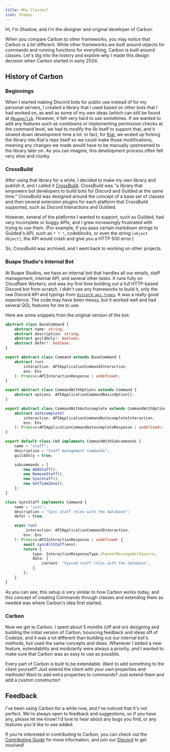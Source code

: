 ```yaml
---
title: Why Classes?
icon: Shapes
---
```


Hi, I'm Shadow, and I'm the designer and original developer of Carbon.

When you compare Carbon to other frameworks, you may notice that Carbon is a bit different. While other frameworks are built around objects for commands and running functions for everything, Carbon is built around classes. Let's dig into the history and explore why I made this design decision when Carbon started in early 2024.

## History of Carbon

### Beginnings

When I started making Discord bots for public use instead of for my personal servers, I created a library that I used based on other bots that I had worked on, as well as some of my own ideas (which can still be found at [`@buape/lib`](https://npm.im/@buape/lib). However, it felt very hard to use sometimes. If we wanted to add any features such as cooldowns or implementing permission checks at the command level, we had to modify the lib itself to support that, and it slowed down development time a lot. In fact, for [Kiai](https://kiai.app), we ended up forking the library into Kiai's repo itself so we could make those modifications, meaning any changes we made would have to be manually upstreamed to the library later on. As you can imagine, this development process often felt very slow and clunky.

### CrossBuild

After using that library for a while, I decided to make my own library and publish it, and I called it [CrossBuild](https://github.com/crossbuildjs/crossbuild). CrossBuild was "a library that empowers bot developers to build bots for Discord and Guilded at the same time."
CrossBuild was designed around the concept of a base set of classes and then several extension plugins for each platform that CrossBuild supported, such as Discord Interactions and Guilded.

However, several of the platforms I wanted to support, such as Guilded, had very incomplete or buggy APIs, and I grew increasingly frustrated with trying to use them. (For example, if you pass certain markdown strings to Guilded's API, such as `* * *`, codeblocks, or even the string `[object Object]`, the API would crash and give you a HTTP 500 error.)

So, CrossBuild was archived, and I went back to working on other projects.

### Buape Studio's Internal Bot

At Buape Studios, we have an internal bot that handles all our emails, staff management, internal API, and several other tasks. It runs fully on Cloudflare Workers, and was my first time building out a full HTTP-based Discord bot from scratch. I didn't use any frameworks to build it, only the raw Discord API and typings from [`discord-api-types`](https://npm.im/discord-api-types). It was a really good experience. The code may have been messy, but it worked well and had several QOL features for me to use.

Here are some snippets from the original version of the bot:

```ts
abstract class BaseCommand {
    abstract name: string;
    abstract description: string;
    abstract guildOnly?: boolean;
    abstract defer?: boolean;
}

export abstract class Command extends BaseCommand {
    abstract run(
        interaction: APIApplicationCommandInteraction,
        env: Env
    ): Promise<APIInteractionResponse | undefined>;
}

export abstract class CommandWithOptions extends Command {
    abstract options: APIApplicationCommandBasicOption[];
}

export abstract class CommandWithAutocomplete extends CommandWithOptions {
    abstract autocomplete(
        interaction: APIApplicationCommandAutocompleteInteraction,
        env: Env
    ): Promise<APIApplicationCommandAutocompleteResponse | undefined>;
}
```

```ts
export default class Cmd implements CommandWithSubcommands {
    name = "staff";
    description = "Staff management commands";
    guildOnly = true;

    subcommands = [
        new AddStaff(),
        new RemoveStaff(),
        new SyncStaff(),
        new SetTimeZone(),
    ];
}

class SyncStaff implements Command {
    name = "sync";
    description = "Sync staff roles with the database";
    defer = true;

    async run(
        _interaction: APIApplicationCommandInteraction,
        env: Env
    ): Promise<APIInteractionResponse | undefined> {
        await syncAllStaff(env);
        return {
            type: InteractionResponseType.ChannelMessageWithSource,
            data: {
                content: "Synced staff roles with the database",
            },
        };
    }
}
```

As you can see, this setup is very similar to how Carbon works today, and this concept of creating Commands through classes and extending them as needed was where Carbon's idea first started.

### Carbon

Now we get to Carbon. I spent about 5 months (off and on) designing and building the initial version of Carbon, bouncing feedback and ideas off of Codeize, and it was a lot different than building out our internal bot's methods, but used the same concepts and ideas. Whenever I added a new feature, extendability and modularity were always a priority, and I wanted to make sure that Carbon was as easy to use as possible.

Every part of Carbon is built to be extendable. Want to add something to the client yourself? Just extend the client with your own properties and methods! Want to add extra properties to commands? Just extend them and add a custom constructor!

## Feedback

I've been using Carbon for a while now, and I've noticed that it's not perfect. We're always open to feedback and suggestions, so if you have any, please let me know! I'd love to hear about any bugs you find, or any features you'd like to see added.

If you're interested in contributing to Carbon, you can check out the [Contributing Guide](/even-more/contributing) for more information, and join our [Discord](https://go.buape.com/carbon) to get involved!
